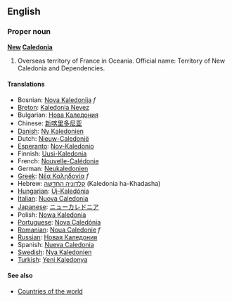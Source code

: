==English==

===Proper noun===
'''[[New]] [[Caledonia]]'''

# Overseas territory of France in Oceania. Official name: Territory of New Caledonia and Dependencies.

====Translations====
*Bosnian: [[Nova Kaledonija]] ''f''
*[[Breton]]: [[Kaledonia Nevez]]
*Bulgarian: [[Нова Каледония]]
*Chinese: [[新喀里多尼亚]]
*[[Danish]]: [[Ny Kaledonien]]
*Dutch: [[Nieuw-Caledonië]]
*[[Esperanto]]: [[Nov-Kaledonio]]
*Finnish: [[Uusi-Kaledonia]]
*French: [[Nouvelle-Calédonie]]
*German: [[Neukaledonien]]
*[[Greek]]: [[Νέα Καληδονία]] ''f''
*Hebrew: [[קלדוניה החדשה]] (Kaledonia ha-Khadasha)
*[[Hungarian]]: [[Új-Kaledónia]]
*[[Italian]]: [[Nuova Caledonia]]
*[[Japanese]]: [[ニューカレドニア]]
*Polish: [[Nowa Kaledonia]]
*[[Portuguese]]: [[Nova Caledónia]]
*[[Romanian]]: [[Noua Caledonie]] ''f''
*[[Russian]]: [[Новая Каледония]]
*Spanish: [[Nueva Caledonia]]
*[[Swedish]]: [[Nya Kaledonien]]
*[[Turkish]]: [[Yeni Kaledonya]]

====See also====
*[[Countries of the world]]